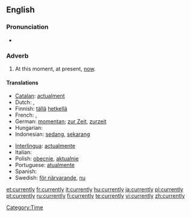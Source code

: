 ==English==

===Pronunciation===
* {{audio|en-us-currently.ogg|Audio (US)}}

===Adverb===
{{en-adv}}

# At this moment, at present, [[now]].

====Translations====
{{top}}
* [[Catalan]]: [[actualment]]
* Dutch: {{t+|nl|momenteel}}, {{t+|nl|huidig}}
* Finnish: [[tällä]] [[hetkellä]]
* French: {{t+|fr|maintenant}}, {{t+|fr|actuellement}}
* German: [[momentan]]; [[zur Zeit]], [[zurzeit]]
* Hungarian: {{t+|hu|jelenleg}}
* Indonesian: [[sedang]], [[sekarang]]
{{mid}}
* [[Interlingua]]: [[actualmente]]
* Italian: {{t+|it|attualmente}}
* Polish: [[obecnie]], [[aktualnie]]
* Portuguese: [[atualmente]]
* Spanish: {{t-|es|actualmente}}
* Swedish: [[för närvarande]], [[nu]]
{{bottom}}

[[Category:Time]]

[[et:currently]]
[[fr:currently]]
[[it:currently]]
[[hu:currently]]
[[ja:currently]]
[[pl:currently]]
[[pt:currently]]
[[ru:currently]]
[[fi:currently]]
[[te:currently]]
[[vi:currently]]
[[zh:currently]]